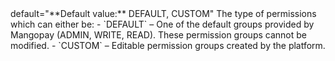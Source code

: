   
<ParamField body="Type" type="string">   
default="**Default value:** DEFAULT, CUSTOM"    
The type of permissions which can either be:  
- `DEFAULT` – One of the default groups provided by Mangopay (ADMIN, WRITE, READ). These permission groups cannot be modified.  
- `CUSTOM` – Editable permission groups created by the platform.  
</ParamField>